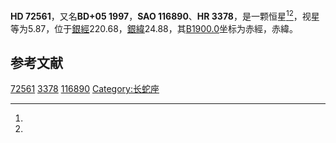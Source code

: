 {{Starbox begin
| name = HD 72561
}}
{{Starbox observe
| epoch = [[J2000.0|J2000.0]]
| constell = {{星座名待查}}<ref name=SIMBAD>{{cite web
 | url=http://simbad.u-strasbg.fr/simbad/sim-id?Ident=HR+3378
 | title =Pulsating variable Star
 | publisher=Centre de Données astronomiques de Strasbourg
 | work=SIMBAD
 | accessdate=2012-07-13}}</ref><ref name=DATA>{{cite web
 | url=http://vizier.u-strasbg.fr/viz-bin/VizieR-5?-out.add=.&-source=5050&-corr=PK=HR&-out.max=9999&HR=3378
 | title=VizieR Detailed Page
 | accessdate=2012-07-13
 | archive-date=2016-03-05
 | archive-url=https://web.archive.org/web/20160305220548/http://vizier.u-strasbg.fr/viz-bin/VizieR-5?-out.add=.&-source=5050&-corr=PK=HR&-out.max=9999&HR=3378
 | dead-url=no
 }}</ref>
| 星官 = 
| ra = {{RA|8|33|43.5}}<ref name=SIMBAD /><ref name=DATA />
| dec = {{DEC|+4|45|24}}<ref name=SIMBAD /><ref name=DATA />
| appmag_v = 5.87<ref name=SIMBAD /><ref name=DATA />
}}
{{Starbox character
| class = G5III<ref name=SIMBAD /><ref name=DATA />
| b-v = 1.07<ref name=SIMBAD /><ref name=DATA />
| u-b = 0.87<ref name=SIMBAD /><ref name=DATA />
| r-i = <ref name=SIMBAD /><ref name=DATA />
| variable = 
}}
{{Starbox astrometry
| radial_v = 0.87
| prop_mo_ra = 1
| parallax = 
| p_error = 
}}
{{Starbox catalog
| names =BD+05 1997，[[SAO星表|SAO]] 116890，[[HD星表|HD]] 72561，[[HR星表|HR]] 3378}}
{{Starbox reference |Simbad=HR+3378}}
{{Starbox end}}

'''HD 72561'''，又名'''BD+05 1997'''，'''SAO 116890'''、'''HR 3378'''，是一颗恒星<ref name=SIMBAD /><ref name=DATA />，视星等为5.87，位于[[銀道座標系|銀經]]220.68，[[銀道座標系|銀緯]]24.88，其[[B1900.0|B1900.0]]坐标为赤經{{RA|8|28|27.1}}，赤緯{{DEC|+5|24.88|54}}。

== 参考文献 ==
{{reflist}}

{{star-stub}}

[[Category:HD和HDE天體|72561]]
[[Category:HR天體|3378]]
[[Category:SAO天體|116890]]
[[Category:长蛇座|Category:长蛇座]]